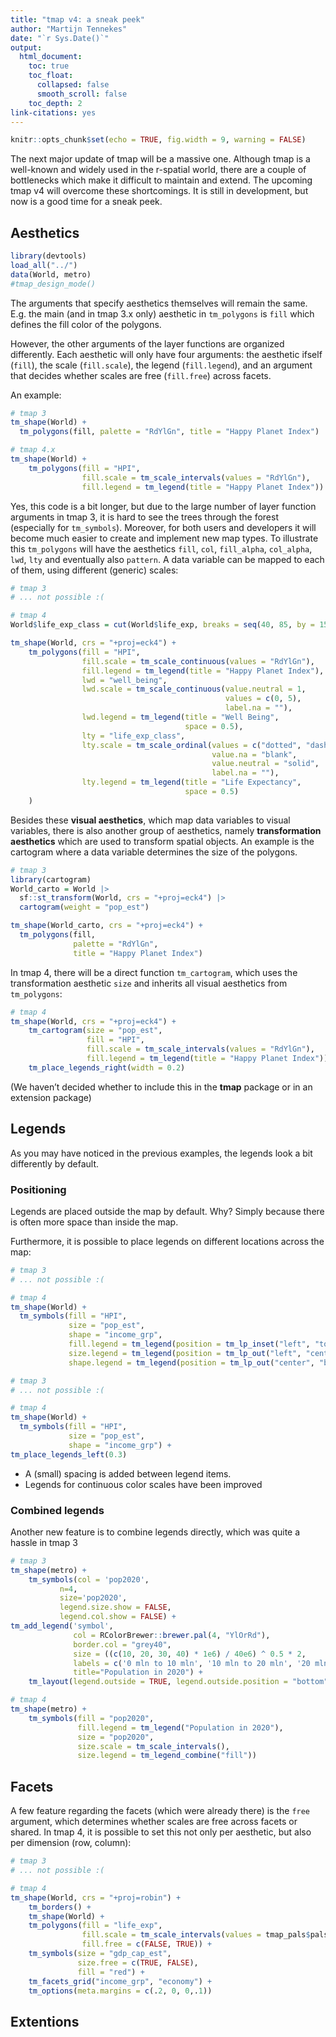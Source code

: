 ```yaml
---
title: "tmap v4: a sneak peek"
author: "Martijn Tennekes"
date: "`r Sys.Date()`"
output: 
  html_document:
    toc: true
    toc_float:
      collapsed: false
      smooth_scroll: false
    toc_depth: 2
link-citations: yes
---
```


```r
knitr::opts_chunk$set(echo = TRUE, fig.width = 9, warning = FALSE)
```

The next major update of tmap will be a massive one. Although tmap is a well-known and widely used in the r-spatial world, there are a couple of bottlenecks which make it difficult to maintain and extend. The upcoming tmap v4 will overcome these shortcomings. It is still in development, but now is a good time for a sneak peek.


## Aesthetics

```r
library(devtools)
load_all("../")
data(World, metro)
#tmap_design_mode()
```

The arguments that specify aesthetics themselves will remain the same. E.g. the main (and in tmap 3.x only) aesthetic in `tm_polygons` is `fill` which defines the fill color of the polygons.

However, the other arguments of the layer functions are organized differently. Each aesthetic will only have four arguments: the aesthetic ifself (`fill`), the scale (`fill.scale`), the legend (`fill.legend`), and an argument that decides whether scales are free (`fill.free`) across facets.

An example:

```r
# tmap 3
tm_shape(World) +
  tm_polygons(fill, palette = "RdYlGn", title = "Happy Planet Index")
```

```r
# tmap 4.x
tm_shape(World) +
	tm_polygons(fill = "HPI", 
				fill.scale = tm_scale_intervals(values = "RdYlGn"), 
				fill.legend = tm_legend(title = "Happy Planet Index"))
```

Yes, this code is a bit longer, but due to the large number of layer function arguments in tmap 3, it is hard to see the trees through the forest (especially for `tm_symbols`). Moreover, for both users and developers it will become much easier to create and implement new map types.
To illustrate this `tm_polygons` will have the aesthetics `fill`, `col`, `fill_alpha`, `col_alpha`, `lwd`, `lty` and eventually also `pattern`. A data variable can be mapped to each of them, using different (generic) scales:

```r
# tmap 3
# ... not possible :(
```

```r
# tmap 4
World$life_exp_class = cut(World$life_exp, breaks = seq(40, 85, by = 15))

tm_shape(World, crs = "+proj=eck4") +
	tm_polygons(fill = "HPI", 
				fill.scale = tm_scale_continuous(values = "RdYlGn"), 
				fill.legend = tm_legend(title = "Happy Planet Index"),
				lwd = "well_being",
				lwd.scale = tm_scale_continuous(value.neutral = 1, 
				                                values = c(0, 5),
				                                label.na = ""),
				lwd.legend = tm_legend(title = "Well Being",
				                       space = 0.5),
				lty = "life_exp_class",
				lty.scale = tm_scale_ordinal(values = c("dotted", "dashed", "solid"), 
				                             value.na = "blank", 
				                             value.neutral = "solid",
				                             label.na = ""),
				lty.legend = tm_legend(title = "Life Expectancy", 
				                       space = 0.5)
	)
```

Besides these **visual aesthetics**, which map data variables to visual variables, there is also another group of aesthetics, namely **transformation aesthetics** which are used to transform spatial objects. An example is the cartogram where a data variable determines the size of the polygons.




```r
# tmap 3
library(cartogram)
World_carto = World |>
  sf::st_transform(World, crs = "+proj=eck4") |>
  cartogram(weight = "pop_est")

tm_shape(World_carto, crs = "+proj=eck4") +
  tm_polygons(fill, 
              palette = "RdYlGn", 
              title = "Happy Planet Index")
```


In tmap 4, there will be a direct function `tm_cartogram`, which uses the transformation aesthetic `size` and inherits all visual aesthetics from `tm_polygons`:


```r
# tmap 4
tm_shape(World, crs = "+proj=eck4") +
	tm_cartogram(size = "pop_est",
				 fill = "HPI", 
				 fill.scale = tm_scale_intervals(values = "RdYlGn"),
				 fill.legend = tm_legend(title = "Happy Planet Index")) +
	tm_place_legends_right(width = 0.2)
```

(We haven't decided whether to include this in the **tmap** package or in an extension package)

## Legends

As you may have noticed in the previous examples, the legends look a bit differently by default.

### Positioning

Legends are placed outside the map by default. Why? Simply because there is often more space than inside the map.

Furthermore, it is possible to place legends on different locations across the map:

```r
# tmap 3
# ... not possible :(
```

```r
# tmap 4
tm_shape(World) +
  tm_symbols(fill = "HPI",
             size = "pop_est",
             shape = "income_grp",
             fill.legend = tm_legend(position = tm_lp_inset("left", "top")),
             size.legend = tm_legend(position = tm_lp_out("left", "center")),
             shape.legend = tm_legend(position = tm_lp_out("center", "bottom")))
```


```r
# tmap 3
# ... not possible :(
```

```r
# tmap 4
tm_shape(World) +
  tm_symbols(fill = "HPI",
             size = "pop_est",
             shape = "income_grp") +
tm_place_legends_left(0.3)
```



* A (small) spacing is added between legend items.
* Legends for continuous color scales have been improved

### Combined legends

Another new feature is to combine legends directly, which was quite a hassle in tmap 3

```r
# tmap 3
tm_shape(metro) +
    tm_symbols(col = 'pop2020', 
		   n=4,
		   size='pop2020',
		   legend.size.show = FALSE,
		   legend.col.show = FALSE) + 
tm_add_legend('symbol', 
			  col = RColorBrewer::brewer.pal(4, "YlOrRd"),
			  border.col = "grey40",
			  size = ((c(10, 20, 30, 40) * 1e6) / 40e6) ^ 0.5 * 2,
			  labels = c('0 mln to 10 mln', '10 mln to 20 mln', '20 mln to 30 mln', '30 mln to 40 mln'),
			  title="Population in 2020") +
	tm_layout(legend.outside = TRUE, legend.outside.position = "bottom")
```


```r
# tmap 4
tm_shape(metro) +
	tm_symbols(fill = "pop2020",
	           fill.legend = tm_legend("Population in 2020"),
			   size = "pop2020",
			   size.scale = tm_scale_intervals(),
			   size.legend = tm_legend_combine("fill"))
```



## Facets

A few feature regarding the facets (which were already there) is the `free` argument, which determines whether scales are free across facets or shared. In tmap 4, it is possible to set this not only per aesthetic, but also per dimension (row, column):

```r
# tmap 3
# ... not possible :(
```

```r
# tmap 4
tm_shape(World, crs = "+proj=robin") +
	tm_borders() +
	tm_shape(World) +
	tm_polygons(fill = "life_exp", 
	            fill.scale = tm_scale_intervals(values = tmap_pals$pals.brewer$brewer.greens),
	            fill.free = c(FALSE, TRUE)) +
	tm_symbols(size = "gdp_cap_est", 
	           size.free = c(TRUE, FALSE), 
	           fill = "red") +
	tm_facets_grid("income_grp", "economy") +
	tm_options(meta.margins = c(.2, 0, 0,.1))
```




## Extentions


